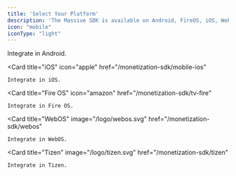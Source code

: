 ```yaml
---
title: 'Select Your Platform'
description: 'The Massive SDK is available on Android, FireOS, iOS, WebOS, and Tizen.'
icon: "mobile"
iconType: "light"
---
```


<CardGroup cols={2}>
  <Card
    title="Android"
    icon="android"
    href="/monetization-sdk/mobile-android"
  >
    Integrate in Android.
  </Card>

  <Card
    title="iOS"
    icon="apple"
    href="/monetization-sdk/mobile-ios"
  >
    Integrate in iOS.
  </Card>

  <Card
    title="Fire OS"
    icon="amazon"
    href="/monetization-sdk/tv-fire"
  >
    Integrate in Fire OS.
  </Card>

 <Card
    title="WebOS"
    image="/logo/webos.svg"
    href="/monetization-sdk/webos"
  >
    Integrate in WebOS.
  </Card>

  <Card
    title="Tizen"
    image="/logo/tizen.svg"
    href="/monetization-sdk/tizen"
  >
    Integrate in Tizen.
  </Card>
</CardGroup>
